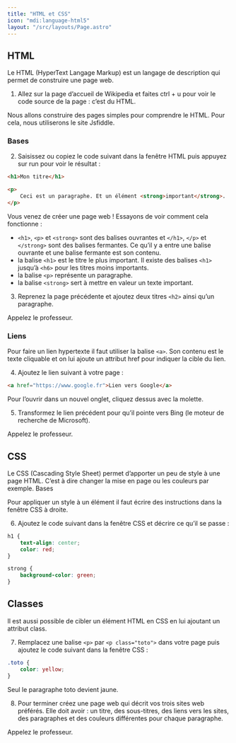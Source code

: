 ```yaml
---
title: "HTML et CSS"
icon: "mdi:language-html5"
layout: "/src/layouts/Page.astro"
---
```


## HTML

Le HTML (HyperText Langage Markup) est un langage de description qui permet de construire une page web.

1) Allez sur la page d’accueil de Wikipedia et faites ctrl + u pour voir le code source de la page : c’est du HTML.

Nous allons construire des pages simples pour comprendre le HTML. Pour cela, nous utiliserons le site Jsfiddle.
### Bases

2) Saisissez ou copiez le code suivant dans la fenêtre HTML puis appuyez sur run pour voir le résultat :

```html
<h1>Mon titre</h1>

<p>
    Ceci est un paragraphe. Et un élément <strong>important</strong>.
</p>
```

Vous venez de créer une page web ! Essayons de voir comment cela fonctionne :

- `<h1>`, `<p>` et `<strong>` sont des balises ouvrantes et `</h1>`, `</p>` et `</strong>` sont des balises fermantes. Ce qu’il y a entre une balise ouvrante et une balise fermante est son contenu.
- la balise `<h1>` est le titre le plus important. Il existe des balises `<h1>` jusqu’à `<h6>` pour les titres moins importants.
- la balise `<p>` représente un paragraphe.
- la balise `<strong>` sert à mettre en valeur un texte important. 

3) Reprenez la page précédente et ajoutez deux titres `<h2>` ainsi qu’un paragraphe.

Appelez le professeur.

### Liens

Pour faire un lien hypertexte il faut utiliser la balise `<a>`. Son contenu est le texte cliquable et on lui ajoute un attribut href pour indiquer la cible du lien.

4) Ajoutez le lien suivant à votre page :

```html
<a href="https://www.google.fr">Lien vers Google</a>
```

Pour l’ouvrir dans un nouvel onglet, cliquez dessus avec la molette.

5) Transformez le lien précédent pour qu’il pointe vers Bing (le moteur de recherche de Microsoft).

Appelez le professeur.

## CSS

Le CSS (Cascading Style Sheet) permet d’apporter un peu de style à une page HTML. C’est à dire changer la mise en page ou les couleurs par exemple.
Bases

Pour appliquer un style à un élément il faut écrire des instructions dans la fenêtre CSS à droite.

6) Ajoutez le code suivant dans la fenêtre CSS et décrire ce qu’il se passe :

```css
h1 {
    text-align: center;
    color: red;
}

strong {
    background-color: green;
}
```

## Classes

Il est aussi possible de cibler un élément HTML en CSS en lui ajoutant un attribut class.

7) Remplacez une balise `<p>` par `<p class="toto">` dans votre page puis ajoutez le code suivant dans la fenêtre CSS :

```css
.toto {
    color: yellow;
}
```

Seul le paragraphe toto devient jaune.

8) Pour terminer créez une page web qui décrit vos trois sites web préférés. Elle doit avoir : un titre, des sous-titres, des liens vers les sites, des paragraphes et des couleurs différentes pour chaque paragraphe.

Appelez le professeur. 
